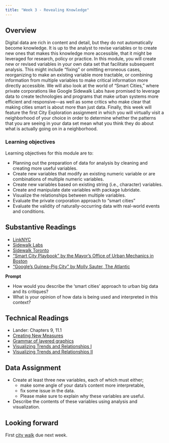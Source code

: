 ```yaml
---
title: "Week 3 - Revealing Knowledge"
---
```


## Overview

Digital data are rich in content and detail, but they do not automatically become knowledge. It is up to the analyst to revise variables or to create new ones that makes this knowledge more accessible, that it might be leveraged for research, policy or practice. In this module, you will create new or revised variables in your own data set that facilitate subsequent analysis. This might include “fixing” or omitting erroneous cases, reorganizing to make an existing variable more tractable, or combining information from multiple variables to make critical information more directly accessible. We will also look at the world of “Smart Cities,” where private corporations like Google Sidewalk Labs have promised to leverage data to create technologies and programs that make urban systems more efficient and responsive—as well as some critics who make clear that making cities smart is about more than just data. Finally, this week will feature the first City Exploration assignment in which you will virtually visit a neighborhood of your choice in order to determine whether the patterns that you are seeing in your data set mean what you think they do about what is actually going on in a neighborhood.

### Learning objectives

Learning objectives for this module are to:

- Planning out the preparation of data for analysis by cleaning and creating more useful variables.
- Create new variables that modify an existing numeric variable or are combinations of multiple numeric variables.
- Create new variables based on existing string (i.e., character) variables.
- Create and manipulate date variables with package lubridate.
- Visualize the relationships between multiple variables.
- Evaluate the private corporation approach to "smart cities"
- Evaluate the validity of naturally-occurring data with real-world events and conditions.

## Substantive Readings 

- [LinkNYC](https://www.link.nyc/)
- [Sidewalk Labs](https://www.sidewalklabs.com/)
- [Sidewalk Toronto](https://www.sidewalktoronto.ca/)
- ["Smart City Playbook" by the Mayor's Office of Urban Mechanics in Boston](https://monum.github.io/playbook/)
- ["Google’s Guinea-Pig City" by Molly Sauter, The Atlantic](https://www.theatlantic.com/technology/archive/2018/02/googles-guinea-pig-city/552932/)


**Prompt**

- How would you describe the ‘smart cities’ approach to urban big data and its critiques?
- What is your opinion of how data is being used and interpreted in this context?

## Technical Readings

- Lander: Chapters 9, 11.1
- [Creating New Measures](https://ui.josiahparry.com/creating-new-measures.html)
- [Grammar of layered graphics](https://ui.josiahparry.com/layered-i.html)
- [Visualizing Trends and Relationships I](https://ui.josiahparry.com/visualizing-trends-and-relationships.html)
- [Visualizing Trends and Relationships II](https://ui.josiahparry.com/grammer-of-layered-graphics-ii.html)

## Data Assignment

- Create at least three new variables, each of which must either;
    - make some angle of your data's content more interpretable,
    - fix some issue in the data.
    - Please make sure to explain why these variables are useful.
- Describe the contents of these variables using analysis and visualization.

<!-- **Skills needed**: -->

<!-- -   mutate() -->
<!-- -   ifelse() -->
<!-- -   case_when() -->

## Looking forward

First [city walk](./city-walk-1.html) due next week. 
